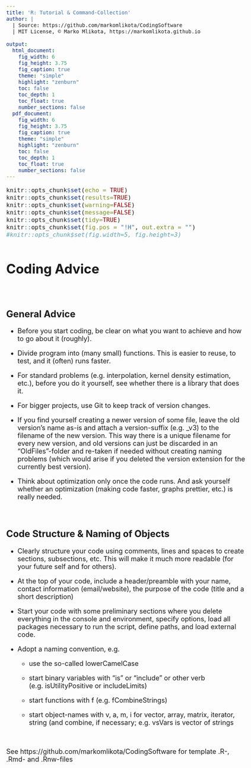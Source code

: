 ```yaml
---
title: 'R: Tutorial & Command-Collection'
author: | 
  | Source: https://github.com/markomlikota/CodingSoftware 
  | MIT License, © Marko Mlikota, https://markomlikota.github.io
  
output:
  html_document: 
    fig_width: 6
    fig_height: 3.75
    fig_caption: true
    theme: "simple"
    highlight: "zenburn"
    toc: false
    toc_depth: 1
    toc_float: true
    number_sections: false
  pdf_document:
    fig_width: 6
    fig_height: 3.75
    fig_caption: true
    theme: "simple"
    highlight: "zenburn"
    toc: false
    toc_depth: 1
    toc_float: true
    number_sections: false
---
```



<style type="text/css">
body, td {
   font-size: 18px;
}
code.r{
  font-size: 16px;
}
pre {
  font-size: 16px
}
h1 {
  font-size: 35px;
  margin: 60px 0px 30px 0px;
}
h2 {
  font-size: 25px;
}
#TOC {
  color: black; 
}

</style>

<script>
  var height=$('#primary').height(); // Calculate primary wrapper height
  $('#secondary').height(height); // Set the height it to sidebar
</script>




```r
knitr::opts_chunk$set(echo = TRUE)
knitr::opts_chunk$set(results=TRUE)
knitr::opts_chunk$set(warning=FALSE)
knitr::opts_chunk$set(message=FALSE)
knitr::opts_chunk$set(tidy=TRUE)
knitr::opts_chunk$set(fig.pos = "!H", out.extra = "")
#knitr::opts_chunk$set(fig.width=5, fig.height=3)
```


# Coding Advice

<br>

## General Advice

* Before you start coding, be clear on what you want to achieve and how to go about it (roughly).

* Divide program into (many small) functions. This is easier to reuse, to test, and it (often) runs faster.

* For standard problems (e.g. interpolation, kernel density estimation, etc.), before you do it yourself, see whether there is a library that does it.

* For bigger projects, use Git to keep track of version changes.	

* If you find yourself creating a newer version of some file, leave the old version's name as-is and attach a version-suffix (e.g. _v3) to the filename of the new version. This way there is a unique filename for every new version, and old versions can just be discarded in an "OldFiles"-folder and re-taken if needed without creating naming problems (which would arise if you deleted the version extension for the currently best version).

* Think about optimization only once the code runs. And ask yourself whether an optimization (making code faster, graphs prettier, etc.) is really needed.


<br>

## Code Structure & Naming of Objects


* Clearly structure your code using comments, lines and spaces to create sections, subsections, etc. This will make it much more readable (for your future self and for others).

* At the top of your code, include a header/preamble with your name, contact information (email/website), the purpose of the code (title and a short description)

* Start your code with some preliminary sections where you delete everything in the console and environment, specify options, load all packages necessary to run the script, define paths, and load external code. 

* Adopt a naming convention, e.g.

    + use the so-called lowerCamelCase

    + start binary variables with "is" or "include" or other verb (e.g. isUtilityPositive or includeLimits)

    + start functions with f (e.g. fCombineStrings)

    + start object-names with v, a, m, i for vector, array, matrix, iterator, string (and combine, if necessary; e.g. vsVars is vector of strings

<br>

See https://github.com/markomlikota/CodingSoftware for template .R-, .Rmd- and .Rnw-files

<br>